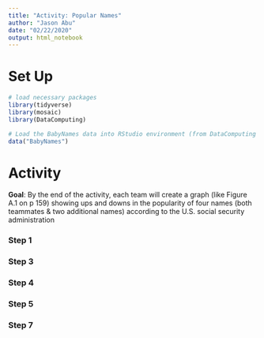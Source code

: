 ```yaml
---
title: "Activity: Popular Names"
author: "Jason Abu"
date: "02/22/2020"
output: html_notebook
---
```




# Set Up

```r
# load necessary packages
library(tidyverse)
library(mosaic)
library(DataComputing)
```


```r
# Load the BabyNames data into RStudio environment (from DataComputing package)
data("BabyNames")

```

# Activity

**Goal**: By the end of the activity, each team will create a graph (like Figure A.1 on p 159) showing ups and downs in the popularity of four names (both teammates & two additional names) according to the U.S. social security administration  


### Step 1



### Step 3



### Step 4



### Step 5



### Step 7





